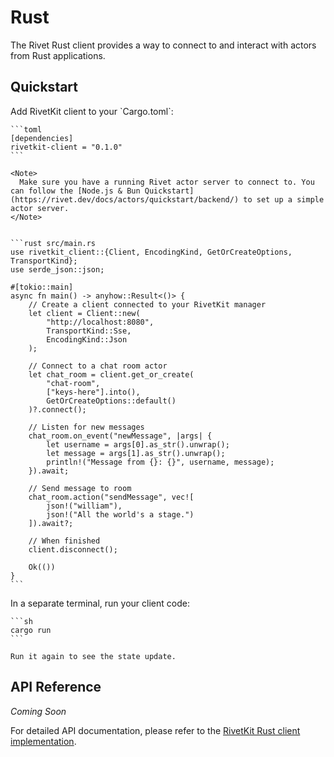 

# Rust

The Rivet Rust client provides a way to connect to and interact with actors from Rust applications.

## Quickstart

<Steps>
  <Step title="Installation">
    Add RivetKit client to your `Cargo.toml`:
    
    ```toml
    [dependencies]
    rivetkit-client = "0.1.0"
    ```
  </Step>

  <Step title="Connect to your Actors">

    <Note>
      Make sure you have a running Rivet actor server to connect to. You can follow the [Node.js & Bun Quickstart](https://rivet.dev/docs/actors/quickstart/backend/) to set up a simple actor server.
    </Note>


    ```rust src/main.rs
    use rivetkit_client::{Client, EncodingKind, GetOrCreateOptions, TransportKind};
    use serde_json::json;

    #[tokio::main]
    async fn main() -> anyhow::Result<()> {
        // Create a client connected to your RivetKit manager
        let client = Client::new(
            "http://localhost:8080",
            TransportKind::Sse,
            EncodingKind::Json
        );

        // Connect to a chat room actor
        let chat_room = client.get_or_create(
            "chat-room",
            ["keys-here"].into(),
            GetOrCreateOptions::default()
        )?.connect();
        
        // Listen for new messages
        chat_room.on_event("newMessage", |args| {
            let username = args[0].as_str().unwrap();
            let message = args[1].as_str().unwrap();
            println!("Message from {}: {}", username, message);
        }).await;

        // Send message to room
        chat_room.action("sendMessage", vec![
            json!("william"),
            json!("All the world's a stage.")
        ]).await?;

        // When finished
        client.disconnect();

        Ok(())
    }
    ```
  </Step>

  <Step title="Run your client">
    In a separate terminal, run your client code:
    
    ```sh
    cargo run
    ```

    Run it again to see the state update.
  </Step>
</Steps>


## API Reference

_Coming Soon_

For detailed API documentation, please refer to the [RivetKit Rust client implementation](https://github.com/rivet-dev/rivetkit/blob/main/clients/rust).
